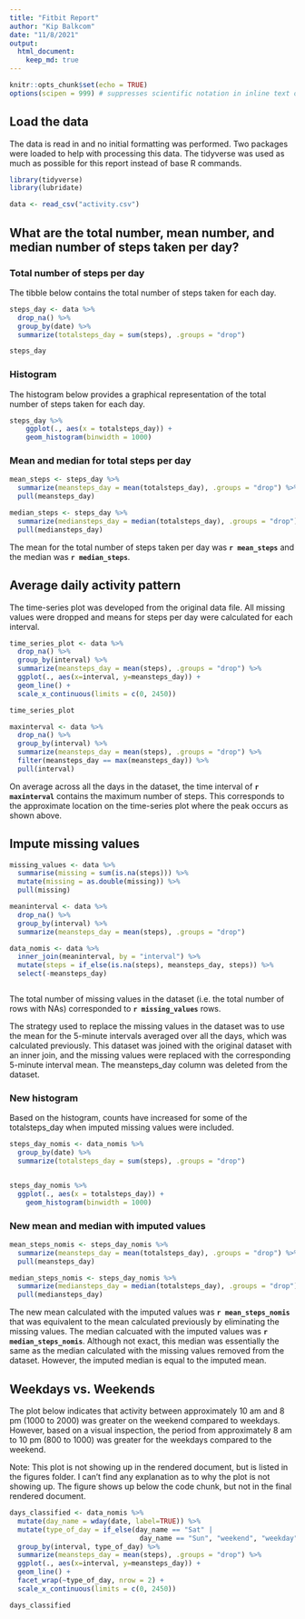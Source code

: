 ```yaml
---
title: "Fitbit Report"
author: "Kip Balkcom"
date: "11/8/2021"
output: 
  html_document:
    keep_md: true
---
```


```r
knitr::opts_chunk$set(echo = TRUE)
options(scipen = 999) # suppresses scientific notation in inline text outputs
```

## Load the data

The data is read in and no initial formatting was performed.  Two packages were loaded to help with processing this data.  The tidyverse was used as much as possible for this report instead of base R commands.

```r

library(tidyverse)
library(lubridate)

data <- read_csv("activity.csv")

```

## What are the total number, mean number, and median number of steps taken per day?

### Total number of steps per day

The tibble below contains the total number of steps taken for each day. 

```r

steps_day <- data %>%
  drop_na() %>% 
  group_by(date) %>%
  summarize(totalsteps_day = sum(steps), .groups = "drop")

steps_day

```


### Histogram

The histogram below provides a graphical representation of the total number of steps taken for each day.  

```r

steps_day %>% 
    ggplot(., aes(x = totalsteps_day)) +
    geom_histogram(binwidth = 1000)

```
### Mean and median for total steps per day

```r

mean_steps <- steps_day %>% 
  summarize(meansteps_day = mean(totalsteps_day), .groups = "drop") %>% 
  pull(meansteps_day)

median_steps <- steps_day %>% 
  summarize(mediansteps_day = median(totalsteps_day), .groups = "drop") %>% 
  pull(mediansteps_day)

```

The mean for the total number of steps taken per day was **`r mean_steps`** and the median was **`r median_steps`**.



## Average daily activity pattern

The time-series plot was developed from the original data file.  All missing values were dropped and means for steps per day were calculated for each interval.    

```r

time_series_plot <- data %>%
  drop_na() %>% 
  group_by(interval) %>% 
  summarize(meansteps_day = mean(steps), .groups = "drop") %>% 
  ggplot(., aes(x=interval, y=meansteps_day)) +
  geom_line() +
  scale_x_continuous(limits = c(0, 2450))

time_series_plot

```

```r

maxinterval <- data %>%
  drop_na() %>% 
  group_by(interval) %>% 
  summarize(meansteps_day = mean(steps), .groups = "drop") %>% 
  filter(meansteps_day == max(meansteps_day)) %>% 
  pull(interval)

```


On average across all the days in the dataset, the time interval of **`r maxinterval`** contains the maximum number of steps.  This corresponds to the approximate location on the time-series plot where the peak occurs as shown above.



## Impute missing values

```r
missing_values <- data %>% 
  summarise(missing = sum(is.na(steps))) %>% 
  mutate(missing = as.double(missing)) %>% 
  pull(missing)

meaninterval <- data %>%
  drop_na() %>% 
  group_by(interval) %>% 
  summarize(meansteps_day = mean(steps), .groups = "drop")

data_nomis <- data %>% 
  inner_join(meaninterval, by = "interval") %>% 
  mutate(steps = if_else(is.na(steps), meansteps_day, steps)) %>% 
  select(-meansteps_day)



```

The total number of missing values in the dataset (i.e. the total number of rows with NAs) corresponded to **`r missing_values`** rows.

The strategy used to replace the missing values in the dataset was to use the mean for the 5-minute intervals averaged over all the days, which was calculated previously.  This dataset was joined with the original dataset with an inner join, and the missing values were replaced with the corresponding 5-minute interval mean.  The meansteps_day column was deleted from the dataset.


### New histogram

Based on the histogram, counts have increased for some of the totalsteps_day when imputed missing values were included.  

```r

steps_day_nomis <- data_nomis %>%
  group_by(date) %>% 
  summarize(totalsteps_day = sum(steps), .groups = "drop")


steps_day_nomis %>% 
  ggplot(., aes(x = totalsteps_day)) +
    geom_histogram(binwidth = 1000)

```

### New mean and median with imputed values

```r

mean_steps_nomis <- steps_day_nomis %>% 
  summarize(meansteps_day = mean(totalsteps_day), .groups = "drop") %>% 
  pull(meansteps_day)

median_steps_nomis <- steps_day_nomis %>% 
  summarize(mediansteps_day = median(totalsteps_day), .groups = "drop") %>% 
  pull(mediansteps_day)

```

The new mean calculated with the imputed values was **`r mean_steps_nomis`** that was equivalent to the mean calculated previously by eliminating the missing values. The median calcuated with the imputed values was **`r median_steps_nomis`**.  Although not exact, this median was essentially the same as the median calculated with the missing values removed from the dataset.  However, the imputed median is equal to the imputed mean.



## Weekdays vs. Weekends

The plot below indicates that activity between approximately 10 am and 8 pm (1000 to 2000) was greater on the weekend compared to weekdays.  However, based on a visual inspection, the period from approximately 8 am to 10 pm (800 to 1000) was greater for the weekdays compared to the weekend.

Note:  This plot is not showing up in the rendered document, but is listed in the figures folder.  I can't find any explanation as to why the plot is not showing up.  The figure shows up below the code chunk, but not in the final rendered document.


```r

days_classified <- data_nomis %>% 
  mutate(day_name = wday(date, label=TRUE)) %>% 
  mutate(type_of_day = if_else(day_name == "Sat" |
                                day_name == "Sun", "weekend", "weekday")) %>% 
  group_by(interval, type_of_day) %>% 
  summarize(meansteps_day = mean(steps), .groups = "drop") %>% 
  ggplot(., aes(x=interval, y=meansteps_day)) +
  geom_line() +
  facet_wrap(~type_of_day, nrow = 2) +
  scale_x_continuous(limits = c(0, 2450))

days_classified


```



